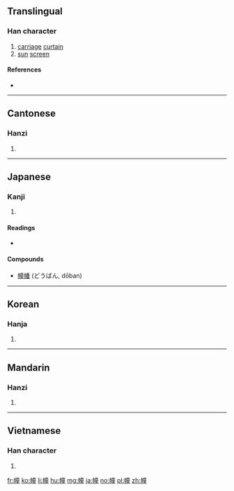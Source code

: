 {{also|橦}}
==Translingual==

===Han character===
{{Han char|rn=50|rad=巾|as=12|sn=15|four=40214|canj=LBYTG|ids=⿰巾童}}

# [[carriage]] [[curtain]]
# [[sun]] [[screen]]

====References====
* {{Han ref|kx=0337.010|dkj=09087|dj=0643.250|hdz=10755.030|uh=5E62|ud=24162|bh=BC6C|bd=48236}}

----

==Cantonese==

===Hanzi===
{{yue-hanzi|jyut=[[cong4]], [[tong4]], [[zong6]]|y=chong4, tong4, jong6}}

# {{defn|lang=yue|sort=巾12}}

----

==Japanese==

===Kanji===
{{ja-kanji|grade=|rs=巾12}}

# {{defn|lang=ja|sort=巾12}}

====Readings====
* {{ja-readings|on=[[とう]] (tō), [[どう]] (dō)|kun=[[はた]] (hata)}}

====Compounds====
* [[幢幡]] (どうばん, dōban)

----

==Korean==

===Hanja===
{{ko-hanja|hangeul=[[당]]|rv=dang|mr=tang}}

# {{defn|lang=ko|sort=巾12}}

----

==Mandarin==

===Hanzi===
{{cmn-hanzi|pin=[[chuáng]] ([[chuang2]])|wg=ch'uang<sup>2</sup>}}

# {{defn|lang=cmn|sort=巾12}}

----

==Vietnamese==

===Han character===
{{vi-readings|rs=巾12| hanviet = choàng}}

# {{defn|lang=vi|sort=巾12}}

[[fr:幢]]
[[ko:幢]]
[[li:幢]]
[[hu:幢]]
[[mg:幢]]
[[ja:幢]]
[[no:幢]]
[[pl:幢]]
[[zh:幢]]